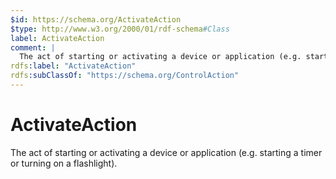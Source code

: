```yaml
---
$id: https://schema.org/ActivateAction
$type: http://www.w3.org/2000/01/rdf-schema#Class
label: ActivateAction
comment: |
  The act of starting or activating a device or application (e.g. starting a timer or turning on a flashlight).
rdfs:label: "ActivateAction"
rdfs:subClassOf: "https://schema.org/ControlAction"
---
```


# ActivateAction

The act of starting or activating a device or application (e.g. starting a timer or turning on a flashlight).

